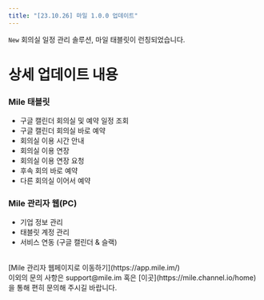 ```yaml
---
title: "[23.10.26] 마일 1.0.0 업데이트"
---
```


<Note>`New` 회의실 일정 관리 솔루션, 마일 태블릿이 런칭되었습니다.</Note>

# 상세 업데이트 내용

### Mile 태블릿

-   구글 캘린더 회의실 및 예약 일정 조회
-   구글 캘린더 회의실 바로 예약
-   회의실 이용 시간 안내
-   회의실 이용 연장
-   회의실 이용 연장 요청
-   후속 회의 바로 예약
-   다른 회의실 이어서 예약

### Mile 관리자 웹(PC)

-   기업 정보 관리
-   태블릿 계정 관리
-   서비스 연동 (구글 캘린더 & 슬랙)

<br />
[Mile 관리자 웹페이지로 이동하기](https://app.mile.im/)
<br />
<Note>이외의 문의 사항은 support@mile.im 혹은 [이곳](https://mile.channel.io/home)을 통해 편히 문의해 주시길 바랍니다.</Note>
